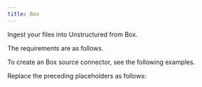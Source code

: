 ```yaml
---
title: Box
---
```


Ingest your files into Unstructured from Box.

The requirements are as follows.


<BoxPrerequisites />

To create an Box source connector, see the following examples.


<CodeGroup>
    <BoxSDK />
    <BoxAPIRESTCreate />
</CodeGroup>

Replace the preceding placeholders as follows:


<BoxAPIPlaceholders />

